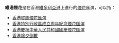 '''維港煙花'''是在香港[[維多利亞港|維多利亞港]]上進行的[[煙花|煙花]]匯演，可以指：
*[[香港賀歲煙花匯演|香港賀歲煙花匯演]]
*[[香港特別行政區成立周年紀念煙花匯演|香港特別行政區成立周年紀念煙花匯演]]
*[[香港慶祝中華人民共和國國慶煙花匯演|香港慶祝中華人民共和國國慶煙花匯演]]
*[[香港除夕倒數|香港除夕倒數]]
{{disambig|cat=四字消歧义}}